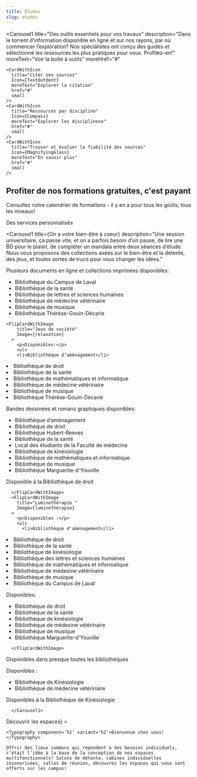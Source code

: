 ```yaml
---
title: Études
slug: etudes
---
```




<SuperHero
  title="On inspire la réussite"
  imageName='etudes'
/>

<Section>

<Carousel1
    title="Des outils essentiels pour vos travaux"
    description="Dans le torrent d’information disponible en ligne et sur nos rayons, par où commencer l’exploration? Nos spécialistes ont conçu des guides et sélectionné les ressources les plus pratiques pour vous. Profitez-en!"
    moreText="Voir la boîte à outils"
    moreHref="#"
  >
    <CardWithIcon
      title="Citer ses sources"
      Icon={TextOutdent}
      moreText="Explorer la citation"
      href="#"
      small
    />
    <CardWithIcon
      title="Ressources par discipline"
      Icon={Compass}
      moreText="Explorer les disciplinese"
      href="#"
      small
    />
    <CardWithIcon
      title="Trouver et évaluer la fiabilité des sources"
      Icon={MagnifyingGlass}
      moreText="En savoir plus"
      href="#"
      small
    />
  </Carousel1>

</Section>

<Section>

  ## Profiter de nos formations gratuites, c'est payant

  Consultez notre calendrier de formations - il y en a pour tous les goûts, tous les niveaux!

  <ListeFormations moreText="Toutes nos formations" moreLink="https://calendrier.bib.umontreal.ca/calendar?cid=7690&t=m&d=0000-00-00&cal=7690&inc=0" />

</Section>

<Section bg='vertFonce'>

<Typography component="h2" variant="display5"> Des services personnalisés</Typography>


<RichList bg="vertFonce">
    <RichListItemWithLink 
      title="Accueil en bibliothèque"
      description="Notre équipe est présente en bibliothèques pour répondre à vos questions sur place - passez nous voir au comptoir!"
      href="#"
      color="vertFonce"
    />
    <RichListItemWithLink 
      title="Clavardage"
      description="Même à distance, notre équipe est à un clic pour répondre à vos questions, vous aider à repérer un document, utiliser les ressources des bibliothèques ou vous offrir un soutien informatique."
      href="#"
      color="vertFonce"
    />
    <RichListItemWithLink 
      title="Rendez-vous avec nos spécialistes"
      description="Notre équipe propose une formation et un soutien individuels. Approfondissez les notions à votre rythme dans une ambiance accueillante."
      href="#"
      color="vertFonce"
    />
    <RichListItemWithLink 
      title="Services pour les cycles supérieurs"
      description="Jumelage avec un bibliothécaire, dépôt dans Papyrus, mise en page dans Word, matinées de rédaction, nous vous proposons une gamme de services pour vous épauler dans votre processus de rédaction."
      href="#"
      color="vertFonce"
    />
    <RichListItemWithLink 
      title="Service Accessibilité"
      description="L’accès à la documentation dont vous avez besoin est notre priorité. Profitez également d’un soutien, d’équipements et de logiciels adaptés pour vous accompagner dans votre parcours universitaire."
      href="#"
      color="vertFonce"
    />
  </RichList>

</Section>

<Section>
<Carousel1
    title="Problème informatique? Pas de panique!"
    description="Accès hors campus, authentification, impression, numérisation, prêt d’ordinateurs ou de tablettes; nos comptoirs, nos services et nos spécialistes vous sont accessibles à l’année!"
    moreText="Consulter la documentation sur le proxy"
    moreHref="#"
  >
    <CardWithIcon
      color="rose300"
      title="Accès à distance aux ressources électroniques (PROXY)"
      Icon={Laptop}
      moreText="Consulter la documentation"
      href="#"
      small
    />
    <CardWithIcon
      color="rose300"
      title="Utilisation des outils bureautiques"
      Icon={MicrosoftWordLogo}
      moreText="Consulter la documentation"
      href="#"
      small
    />
    <CardWithIcon
      color="rose300"
      title="Installation et configuration de logiciels"
      Icon={DownloadSimple}
      moreText="Consulter la documentation"
      href="#"
      small
    />
    <CardWithIcon
      color="rose300"
      title="Connexion à distance aux logiciels"
      Icon={Plugs}
      moreText="Consulter la documentation"
      href="#"
      small
    />
  </Carousel1>

</Section>

<Section bg="bleu100">

<Carousel1
    title={<Typography component="h2">On a votre bien-être à coeur</Typography>}
    description="Une session universitaire, ça passe vite, et on a parfois besoin d’un pause, de lire une BD pour le plaisir, de compléter un mandala entre deux séances d’étude. Nous vous proposons des collections axées sur le bien-être et la détente, des jeux, et toutes sortes de trucs pour vous changer les idées."
  >
   <FlipCardWithImage
        title="Collection bien être"
        Image={collectionBienEtre}
      >
        <p>Plusieurs documents en ligne et collections imprimées disponibles:</p>
        <ul>
        <li>Bibliothèque du Campus de Laval</li>
        <li>Bibliothèque de la santé</li>
        <li>Bibliothèque de lettres et sciences humaines</li>
        <li>Bibliothèque de médecine vétérinaire</li>
        <li>Bibliothèque de musique</li>
        <li>Bibliothèque Thérèse-Gouin-Décarie</li>
        </ul>
      </FlipCardWithImage>

    <FlipCardWithImage
        title="Jeux de société"
        Image={relaxation}
      >
        <p>Disponibles:</p>
        <ul>
        <li>Bibliothèque d’aménagement</li>
<li>Bibliothèque de droit</li>
<li>Bibliothèque de la santé</li>
<li>Bibliothèque de mathématiques et informatique</li>
<li>Bibliothèque de médecine vétérinaire</li>
<li>Bibliothèque de musique</li>
<li>Bibliothèque Thérèse-Gouin-Décarie</li>
</ul>
      </FlipCardWithImage>
<FlipCardWithImage
        title="Collection détente"
        Image={collectionDetente}
      >
        <p>Bandes dessinées et romans graphiques disponibles:</p>
        <ul>
        <li>Bibliothèque d’aménagement</li>
<li>Bibliothèque de droit</li>
<li>Bibliothèque Hubert-Reeves</li>
<li>Bibliothèque de la santé</li>
<li>Local des étudiants de la Faculté de médecine</li>
<li>Bibliothèque de kinésiologie</li>
<li>Bibliothèque de mathématiques et informatique</li>
<li>Bibliothèque de musique</li>
<li>Bibliothèque Marguerite-d'Youville</li>
</ul>
      </FlipCardWithImage>
    <FlipCardWithImage
        title="Trousse pour petits visiteurs"
        Image={troussePetits}
      >
        <p>Disponible à la Bibliothèque de droit</p>
        
      </FlipCardWithImage>
      <FlipCardWithImage
        title="Luminothérapie "
        Image={luminotherapie}
      >
        <p>Disponibles :</p>
        <ul>
          <li>Bibliothèque d'aménagement</li>
<li>Bibliothèque de droit</li>
<li>Bibliothèque de la santé</li>
<li>Bibliothèque de kinésiologie</li>
<li>Bibliothèque des lettres et sciences humaines</li>
<li>Bibliothèque de mathématiques et informatique</li>
<li>Bibliothèque de médecine vétérinaire</li>
<li>Bibliothèque de musique</li>
<li>Bibliothèque du Campus de Laval</li>
        </ul>
      </FlipCardWithImage>

<FlipCardWithImage
        title="Coloriage et mandalas"
        Image={coloriage}
      >
        <p>Disponibles:</p>
                <ul>

<li>Bibliothèque de droit</li>
<li>Bibliothèque de la santé</li>
<li>Bibliothèque de kinésiologie</li>
<li>Bibliothèque de médecine vétérinaire</li>
<li>Bibliothèque de musique</li>
<li>Bibliothèque Marguerite-d'Youville</li>
        </ul>

      </FlipCardWithImage>
<FlipCardWithImage
        title="Espaces de relaxation"
        Image={relaxation}
      >
      <p>Disponibles dans presque toutes les bibliothèques</p>
      </FlipCardWithImage>
            
<FlipCardWithImage
        title="Cocon de micro-sieste"
        Image={Cocon}
      >
      <p>Disponibles :</p>
    <ul>
    <li>Bibliothèque de Kinésiologie</li> 
    <li>Bibliothèque de médecine vétérinaire</li> 
    </ul>
      </FlipCardWithImage>
          
<FlipCardWithImage
        title="Casse-tête"
        Image={relaxation}
      >
      <p>Disponibles à la Bibliothèque de Kinésiologie</p>
      </FlipCardWithImage>

      </Carousel1>
</Section>

<Section>
  <HeroWithImage
    Image={imageBienvenue}
    footer={<Button primary href='../espaces/'>Découvrir les espaces</Button>}
  >

    <Typography component='h2' variant='h2'>Bienvenue chez vous!</Typography>

    Offrir des lieux communs qui répondent à des besoins individuels, c’était l’idée à la base de la conception de nos espaces multifonctionnels! Salons de détente, cabines individuelles insonorisées, salles de réunion, découvrez les espaces qui vous sont offerts sur les campus!

  </HeroWithImage>
</Section>
